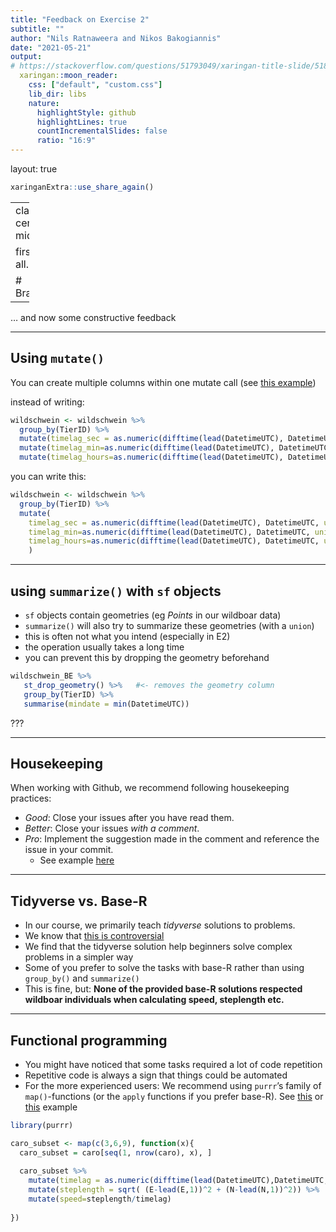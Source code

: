 ```yaml
---
title: "Feedback on Exercise 2"
subtitle: ""
author: "Nils Ratnaweera and Nikos Bakogiannis"
date: "2021-05-21"
output:
# https://stackoverflow.com/questions/51793049/xaringan-title-slide/51800826#51800826
  xaringan::moon_reader:
    css: ["default", "custom.css"]
    lib_dir: libs
    nature:
      highlightStyle: github
      highlightLines: true
      countIncrementalSlides: false
      ratio: "16:9"
---
```

layout: true



```r
xaringanExtra::use_share_again()
```

---
class: center, middle

first of all..

# Bravo!

--

... and now some constructive feedback


---

## Using `mutate()`

You can create multiple columns within one mutate call (see [this example](https://github.com/hugwes/excercise_week2/issues/2))

instead of writing: 

```r

wildschwein <- wildschwein %>%
  group_by(TierID) %>% 
  mutate(timelag_sec = as.numeric(difftime(lead(DatetimeUTC), DatetimeUTC, units="secs"))) %>% 
  mutate(timelag_min=as.numeric(difftime(lead(DatetimeUTC), DatetimeUTC, units="mins"))) %>% 
  mutate(timelag_hours=as.numeric(difftime(lead(DatetimeUTC), DatetimeUTC, units="hours"))) 
```

you can write this:

```r
wildschwein <- wildschwein %>%
  group_by(TierID) %>% 
  mutate(
    timelag_sec = as.numeric(difftime(lead(DatetimeUTC), DatetimeUTC, units="secs")),
    timelag_min=as.numeric(difftime(lead(DatetimeUTC), DatetimeUTC, units="mins")),
    timelag_hours=as.numeric(difftime(lead(DatetimeUTC), DatetimeUTC, units="hours"))
    ) 
```

---

## using `summarize()` with `sf` objects

- `sf` objects contain geometries (eg *Points* in our wildboar data)
- `summarize()` will also try to summarize these geometries (with a `union`)
- this is often not what you intend (especially in E2)
- the operation usually takes a long time
- you can prevent this by dropping the geometry beforehand


```r
wildschwein_BE %>% 
   st_drop_geometry() %>%   #<- removes the geometry column
   group_by(TierID) %>% 
   summarise(mindate = min(DatetimeUTC)) 
```

???
<!-- If you use `summarize()` on an `sf` object (which contains spatial points in our case) it will also try to summarize all the points into one object (using a `union`). This might take a long time, and is usually not what you want. If you want to avoid this, you can use `st_drop_geometry()` before `summarize`: -->

---

## Housekeeping

When working with Github, we recommend following housekeeping practices:

- *Good*: Close your issues after you have read them. 
- *Better*: Close your issues *with a comment*. 
- *Pro*: Implement the suggestion made in the comment and reference the issue in your commit. 
  - See example [here](https://github.com/dionisanderegg/cma-week2/issues/4)
  
  
---

## Tidyverse vs. Base-R

- In our course, we primarily teach *tidyverse* solutions to problems. 
- We know that [this is controversial](https://github.com/matloff/TidyverseSkeptic)
- We find that the tidyverse solution help beginners solve complex problems in a simpler way
- Some of you prefer to solve the tasks with base-R rather than using `group_by()` and `summarize()`
- This is fine, but: **None of the provided base-R solutions respected wildboar individuals when calculating speed, steplength etc.**

---

## Functional programming

- You might have noticed that some tasks required a lot of code repetition
- Repetitive code is always a sign that things could be automated
- For the more experienced users: We recommend using `purrr`'s family of `map()`-functions (or the `apply` functions if you prefer base-R). See [this](https://github.com/gubely/cma-week2/issues/2) or [this](https://github.com/froborg/PatTr-Coding/issues/7) example


```r
library(purrr)

caro_subset <- map(c(3,6,9), function(x){
  caro_subset = caro[seq(1, nrow(caro), x), ]
  
  caro_subset %>%
    mutate(timelag = as.numeric(difftime(lead(DatetimeUTC),DatetimeUTC, units='sec'))) %>%
    mutate(steplength = sqrt( (E-lead(E,1))^2 + (N-lead(N,1))^2)) %>%
    mutate(speed=steplength/timelag)
  
})
```

